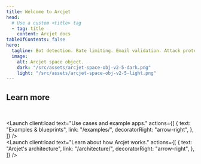 ```yaml
---
title: Welcome to Arcjet
head:
  # Use a custom <title> tag
  - tag: title
    content: Arcjet docs
tableOfContents: false
hero:
  tagline: Bot detection. Rate limiting. Email validation. Attack protection. Data redaction. A developer-first approach to security.
  image:
    alt: Arcjet space object.
    dark: "/src/assets/arcjet-space-obj-v2-5-dark.png"
    light: "/src/assets/arcjet-space-obj-v2-5-light.png"
---
```



<FrameworkLinks
  title="Get started"
  path="/get-started"
  alwaysShow
  client:load
/>

## Learn more

<br />

<Launch
  client:load
  text="Use cases and example apps."
  actions={[
    {
      text: "Examples & blueprints",
      link: "/examples/",
      decoratorRight: "arrow-right",
    },
  ]}
/>
<br />
<Launch
  client:load
  text="Learn about how Arcjet works."
  actions={[
    {
      text: "Arcjet's architecture",
      link: "/architecture/",
      decoratorRight: "arrow-right",
    },
  ]}
/>
